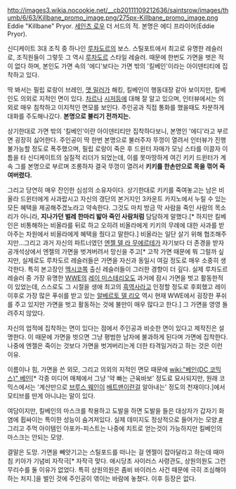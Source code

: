 http://images3.wikia.nocookie.net/__cb20111109212636/saintsrow/images/thumb/6/63/Killbane_promo_image.png/275px-Killbane_promo_image.png
Eddie "Killbane" Pryor. [[세인츠 로우]] 더 서드의 적. 본명은 에디 프라이어(Eddie Pryor).

신디케이트 3대 조직 중 하나인 [[루차도르]]의 보스. 스틸포트에서 최고로 유명한 레슬러로, 조직원들이 그렇듯 그 역시 [[루차도르]] 스타일 레슬러. 때문에 한번도 가면을 벗은 적이 없다 하며, 본인도 가면 속의 '에디'보다는 가면 밖의 '킬베인'이라는 아이덴티티에 집착하고 있다.

딱 봐서는 필립 로랑이 브레인, [[맷 밀러]]가 해킹, 킬베인이 행동대장 같아 보이지만, 킬베인도 의외로 지적인 면이 있다. [[차르]]나 [[시저]]등에 대해 잘 알고 있으며, 인터뷰에서는 의외로 매우 침착하고 이지적인 면모를 보인다. 주인공과 직접 통화를 했을때도 차분하게 대화를 주도해나갔다. '''본명으로 불리기 전까지는.'''

상기한대로 가면 밖의 '킬베인'이란 아이덴티티만 집착하다보니, 본명인 '에디'라고 부르면 굉장히 싫어한다. 주인공이 딱 한번 본명으로 불러주자 뚜껑이 열려서 인터뷰가 진행 불가능할 정도로 폭주했으며, 필립 로랑이 죽은 후 드윈터 자매가 모닝 스타를 이끌자 이 틈을 타 신디케이트의 실질적 리더가 되었는데, 이를 못마땅하게 여긴 키키 드윈터가 계속 그를 본명으로 부르며 조롱하자 결국 뚜껑이 열려서 '''키키를 한손만으로 목을 꺾어 죽여버렸다.'''

그리고 당연히 매우 잔인한 심성의 소유자이다. 상기한대로 키키를 죽여놓고는 남은 비올라 드윈터에게 사과랍시고 자신의 갱단의 본거지인 3카운트 카지노에서 누릴 수 있는 모든 혜택을 제공해주겠노라고 약속한다. 그것도 마치 방금 막 사람을 죽인 사람의 목소리가 아니라, '''지나가던 벌레 한마리 밟아 죽인 사람처럼''' 담담하게 말했다.[* 하지만 킬베인은 비통해하는 비올라를 뒤로 하고 오히려 비올라에게 키키의 무례에 대한 사과를 받아주는 차원에서 비올라에게 혜택을 줬다고 말한다.] 비올라는 일단 살기 위해 협조해주지만...그리고 과거 자신의 파트너였던 [[엔젤 델 라 무에르테]]가 자기보다 더 존경을 받자 공개석상에서 엔젤의 가면을 벗겨버려서 망신을 주고[* 고작 가면 때문에 뭐 그럴까 싶지만, 실제로도 루차도르 레슬러들은 가면을 자신과 동일시 여길 정도로 매우 소중히 생각한다. 특히 본고장인 [[멕시코]]쪽 출신 레슬러들이 그러한 경향이 더 깊다. 실제 루차도르 레슬러 중 가장 유명한 [[WWE]]의 [[레이 미스테리오]]도 과거에 잠시 가면을 벗고 활동한적이 있었는데, 스스로도 그 시절을 생애 최고의 [[흑역사]]라고 인정할 정도로 후회했고 레이 이후로 가장 많은 푸쉬를 받고 있는 [[알베르토 델 리오]] 역시 현재 WWE에서 굉장한 푸쉬를 주고 있지만 가면을 벗고 활동하는 것에 불만이 매우 많다고 한다.] 그 가면을 영영 돌려주지 않았다.

자신의 업적에 집착하는 면이 있다는 점에서 주인공과 비슷한 면이 있다고 제작진은 설명한다. 이 때문에 가면을 벗으면 그냥 평범한 남자에 불과하게 된다며 가면에 집착한다. 나중에 엔젤은 죽이는 것보다 가면을 벗겨버리는게 더한 타격일거라고 하는 것은 이런 이유.

이름이나 힘, 가면을 쓴 외모, 그리고 의외의 지적인 면모 때문에 [[wiki:"베인(DC 코믹스)" 베인]][* 각종 미디어 매체에서 그냥 '약 빠는 근육바보' 정도료 묘사되지만, 원래 코믹스에서는 '계산만으로 [[브루스 웨인]]이 [[배트맨]]이란걸 알아내는' 정도의 천재이다.]에서 모티브를 딴게 아니냐는 말이 있다.

여담이지만, 킬베인의 마스크를 착용하고 도발을 하면 도발을 들은 대상자가 갑자기 화염에 휩싸이는 특이한 성능이 숨겨져있다. 실제 데미지도 정상적으로 들어가는 모양.[http://www.youtube.com/watch?v=QAdYV6TClZk #] 그리고 주먹 아이템인 아포카-피스트는 나중에 치트로 얻는것이 가능하지만 킬베인의 마스크는 안되는 모양.

결말은 도망. 가면을 빼앗기고는 스틸포드를 떠나는 걸 엔젤이 잡아달라고 하는데 때마침 키아가 기념비 자작극[* 자작극 맞다. 애시당초 사이러스 사령관도, 상원의원도 그런 무리수를 둘 이유가 없었다. 특히 상원의원은 좀비 바이러스 사건 때문에 극히 조심해야 하는 처지.]을 벌인 것에 주인공이 엮이는 바람에 놓쳤다. 이후 등장은 없다.
